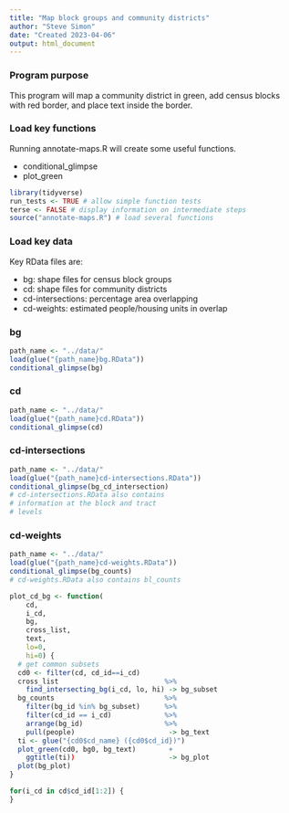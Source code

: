 ```yaml
---
title: "Map block groups and community districts"
author: "Steve Simon"
date: "Created 2023-04-06"
output: html_document
---
```


### Program purpose

This program will map a community district in green, add census blocks with red border, and place text inside the border.

### Load key functions

Running annotate-maps.R will create some useful functions.

+ conditional_glimpse
+ plot_green

```r
library(tidyverse)
run_tests <- TRUE # allow simple function tests
terse <- FALSE # display information on intermediate steps
source("annotate-maps.R") # load several functions
```

### Load key data

Key RData files are:

+ bg: shape files for census block groups
+ cd: shape files for community districts
+ cd-intersections: percentage area overlapping
+ cd-weights: estimated people/housing units in overlap

### bg

```r
path_name <- "../data/"
load(glue("{path_name}bg.RData"))
conditional_glimpse(bg)
```

### cd

```r
path_name <- "../data/"
load(glue("{path_name}cd.RData"))
conditional_glimpse(cd)
```

### cd-intersections

```r
path_name <- "../data/"
load(glue("{path_name}cd-intersections.RData"))
conditional_glimpse(bg_cd_intersection)
# cd-intersections.RData also contains
# information at the block and tract
# levels
```

### cd-weights

```r
path_name <- "../data/"
load(glue("{path_name}cd-weights.RData"))
conditional_glimpse(bg_counts)
# cd-weights.RData also contains bl_counts
```

```r
plot_cd_bg <- function(
    cd, 
    i_cd, 
    bg, 
    cross_list, 
    text, 
    lo=0, 
    hi=0) {
  # get common subsets
  cd0 <- filter(cd, cd_id==i_cd)
  cross_list                          %>%
    find_intersecting_bg(i_cd, lo, hi) -> bg_subset
  bg_counts                           %>%
    filter(bg_id %in% bg_subset)      %>%
    filter(cd_id == i_cd)             %>%
    arrange(bg_id)                    %>%
    pull(people)                       -> bg_text
  ti <- glue("{cd0$cd_name} ({cd0$cd_id})")
  plot_green(cd0, bg0, bg_text)        +
    ggtitle(ti))                       -> bg_plot
  plot(bg_plot)
}
```

```r
for(i_cd in cd$cd_id[1:2]) {
}
```
